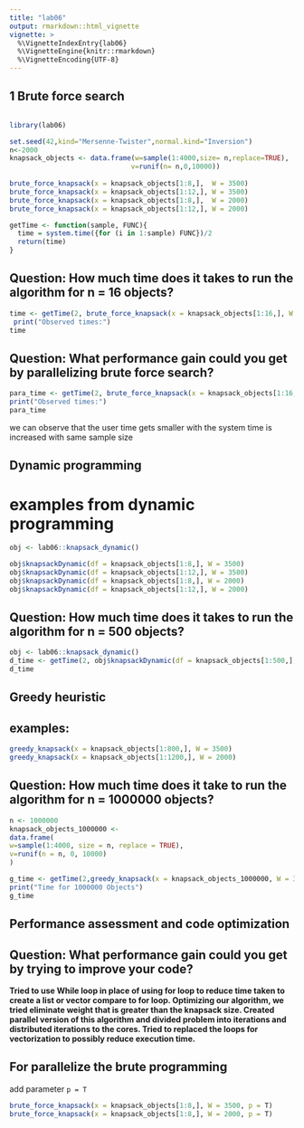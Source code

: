 ```yaml
---
title: "lab06"
output: rmarkdown::html_vignette
vignette: >
  %\VignetteIndexEntry{lab06}
  %\VignetteEngine{knitr::rmarkdown}
  %\VignetteEncoding{UTF-8}
---
```


## 1 Brute force search
```r

```

```r

library(lab06)

set.seed(42,kind="Mersenne-Twister",normal.kind="Inversion")
n<-2000
knapsack_objects <- data.frame(w=sample(1:4000,size= n,replace=TRUE),
                              v=runif(n= n,0,10000))
 
brute_force_knapsack(x = knapsack_objects[1:8,],  W = 3500)
brute_force_knapsack(x = knapsack_objects[1:12,], W = 3500)
brute_force_knapsack(x = knapsack_objects[1:8,],  W = 2000)
brute_force_knapsack(x = knapsack_objects[1:12,], W = 2000)

getTime <- function(sample, FUNC){
  time = system.time({for (i in 1:sample) FUNC})/2
  return(time)
}

```
## Question: How much time does it takes to run the algorithm for n = 16 objects?

```r
time <- getTime(2, brute_force_knapsack(x = knapsack_objects[1:16,], W = 3500))
 print("Observed times:")
time
```
## Question: What performance gain could you get by parallelizing brute force search?
```r
para_time <- getTime(2, brute_force_knapsack(x = knapsack_objects[1:16,], W = 3500, p=TRUE))
print("Observed times:")
para_time
```
we can observe that the user time gets smaller with the system time is increased with same sample size

## Dynamic programming

# examples from dynamic programming

```r
obj <- lab06::knapsack_dynamic()

obj$knapsackDynamic(df = knapsack_objects[1:8,], W = 3500)
obj$knapsackDynamic(df = knapsack_objects[1:12,], W = 3500)
obj$knapsackDynamic(df = knapsack_objects[1:8,], W = 2000)
obj$knapsackDynamic(df = knapsack_objects[1:12,], W = 2000)
```

## Question: How much time does it takes to run the algorithm for n = 500 objects?

```r
obj <- lab06::knapsack_dynamic()
d_time <- getTime(2, obj$knapsackDynamic(df = knapsack_objects[1:500,], W = 3500))
d_time
```
## Greedy heuristic

## examples:

```r
greedy_knapsack(x = knapsack_objects[1:800,], W = 3500)
greedy_knapsack(x = knapsack_objects[1:1200,], W = 2000)
```
## Question: How much time does it take to run the algorithm for n = 1000000 objects?

```r
n <- 1000000
knapsack_objects_1000000 <-
data.frame(
w=sample(1:4000, size = n, replace = TRUE),
v=runif(n = n, 0, 10000)
)

g_time <- getTime(2,greedy_knapsack(x = knapsack_objects_1000000, W = 3500))
print("Time for 1000000 Objects")
g_time
```

## Performance assessment and code optimization

## Question: What performance gain could you get by trying to improve your code?

**Tried to use While loop in place of using for loop to reduce time taken to create a list or vector compare to for loop. Optimizing our algorithm, we tried eliminate weight that is greater than the knapsack size. Created parallel version of this algorithm and divided problem into iterations and distributed iterations to the cores. Tried to replaced the loops for vectorization to possibly reduce execution time.**

## For parallelize the brute programming

 add parameter `p = T` 

```r
brute_force_knapsack(x = knapsack_objects[1:8,], W = 3500, p = T)
brute_force_knapsack(x = knapsack_objects[1:8,], W = 2000, p = T)
```
